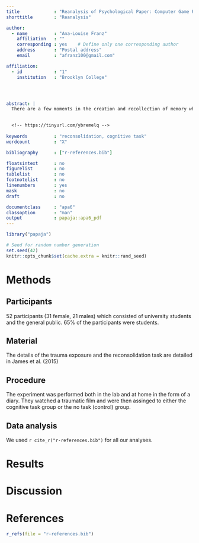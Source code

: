 ```yaml
---
title             : "Reanalysis of Psychological Paper: Computer Game Play Reduces Intrusive Memories of Experimental Trauma via Reconsolidation-Update Mechanisms"
shorttitle        : "Reanalysis"

author: 
  - name          : "Ana-Louise Franz"
    affiliation   : ""
    corresponding : yes    # Define only one corresponding author
    address       : "Postal address"
    email         : "afranz100@gmail.com"

affiliation:
  - id            : "1"
    institution   : "Brooklyn College"




abstract: |
  There are a few moments in the creation and recollection of memory where this process can be interrupted. This can be used to help people who are suffering from the results of tramatic memories. This study examined the process of reconsolidation, the recollection of a memory, to determine if there is a way to inturrupt this process using a cognitive task. The cognitive task used in this experiment was a simple game of Tetris. 

  
  <!-- https://tinyurl.com/ybremelq -->
  
keywords          : "reconsolidation, cognitive task"
wordcount         : "X"

bibliography      : ["r-references.bib"]

floatsintext      : no
figurelist        : no
tablelist         : no
footnotelist      : no
linenumbers       : yes
mask              : no
draft             : no

documentclass     : "apa6"
classoption       : "man"
output            : papaja::apa6_pdf
---
```


```r
library("papaja")
```

```r
# Seed for random number generation
set.seed(42)
knitr::opts_chunk$set(cache.extra = knitr::rand_seed)
```



# Methods

## Participants
52 participants (31 female, 21 males) which consisted of university students and the general public. 65% of the participants were students. 

## Material
The details of the trauma exposure and the  reconsolidation task are detailed in James et al. (2015)

## Procedure
The experiment was performed both in the lab and at home in the form of a diary. They watched a traumatic film and were then assinged to either the cognitive task group or the no task (control) group.

## Data analysis
We used `r cite_r("r-references.bib")` for all our analyses.


# Results

# Discussion


\newpage

# References
```r
r_refs(file = "r-references.bib")
```

\begingroup
\setlength{\parindent}{-0.5in}
\setlength{\leftskip}{0.5in}

<div id = "refs"></div>
\endgroup
